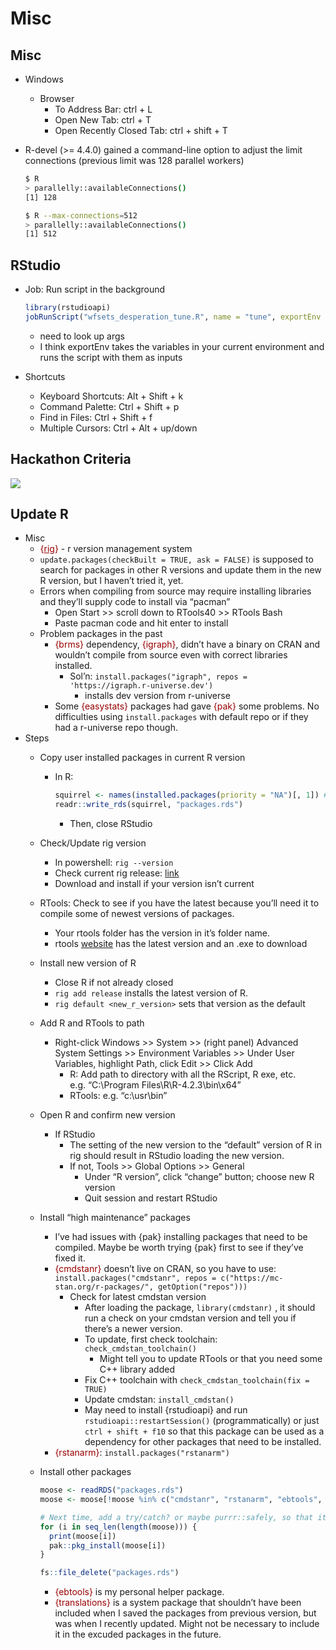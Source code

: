 # Misc {#sec-misc .unnumbered}

## Misc {#sec-misc-misc .unnumbered}

-   Windows

    -   Browser
        -   To Address Bar: ctrl + L
        -   Open New Tab: ctrl + T
        -   Open Recently Closed Tab: ctrl + shift + T

-   R-devel (\>= 4.4.0) gained a command-line option to adjust the limit connections (previous limit was 128 parallel workers)

    ``` bash
    $ R
    > parallelly::availableConnections()
    [1] 128

    $ R --max-connections=512
    > parallelly::availableConnections()
    [1] 512
    ```

## RStudio {#sec-misc-rstud .unnumbered}

-   Job: Run script in the background

    ``` r
    library(rstudioapi)
    jobRunScript("wfsets_desperation_tune.R", name = "tune", exportEnv = "R_GlobalEnv")
    ```

    -   need to look up args
    -   I think exportEnv takes the variables in your current environment and runs the script with them as inputs

-   Shortcuts

    -   Keyboard Shortcuts: Alt + Shift + k
    -   Command Palette: Ctrl + Shift + p
    -   Find in Files: Ctrl + Shift + f
    -   Multiple Cursors: Ctrl + Alt + up/down

## Hackathon Criteria {#sec-misc-hack .unnumbered}

![](./_resources/Misc.resources/1-fPKRR5rUDIXzC_b85HeBzg.jpeg)

## Update R {#sec-misc-update .unnumbered}

-   Misc
    -   [{]{style="color: #990000"}[rig](https://github.com/r-lib/rig){style="color: #990000"}[}]{style="color: #990000"} - r version management system
    -   `update.packages(checkBuilt = TRUE, ask = FALSE)` is supposed to search for packages in other R versions and update them in the new R version, but I haven't tried it, yet.
    -   Errors when compiling from source may require installing libraries and they'll supply code to install via "pacman"
        -   Open Start \>\> scroll down to RTools40 \>\> RTools Bash
        -   Paste pacman code and hit enter to install
    -   Problem packages in the past
        -   [{brms}]{style="color: #990000"} dependency, [{igraph}]{style="color: #990000"}, didn't have a binary on CRAN and wouldn't compile from source even with correct libraries installed.
            -   Sol'n: `install.packages("igraph", repos = 'https://igraph.r-universe.dev')`
                -   installs dev version from r-universe
        -   Some [{easystats}]{style="color: #990000"} packages had gave [{pak}]{style="color: #990000"} some problems. No difficulties using `install.packages` with default repo or if they had a r-universe repo though.
-   Steps
    -   Copy user installed packages in current R version

        -   In R:

            ``` r
            squirrel <- names(installed.packages(priority = "NA")[, 1]) # user installed packages
            readr::write_rds(squirrel, "packages.rds")
            ```

            -   Then, close RStudio

    -   Check/Update rig version

        -   In powershell: `rig --version`
        -   Check current rig release: [link](https://github.com/r-lib/rig/releases)
        -   Download and install if your version isn't current

    -   RTools: Check to see if you have the latest because you'll need it to compile some of newest versions of packages.

        -   Your rtools folder has the version in it's folder name.
        -   rtools [website](https://cran.r-project.org/bin/windows/Rtools/) has the latest version and an .exe to download

    -   Install new version of R

        -   Close R if not already closed
        -   `rig add release` installs the latest version of R.
        -   `rig default <new_r_version>` sets that version as the default

    -   Add R and RTools to path

        -   Right-click Windows \>\> System \>\> (right panel) Advanced System Settings \>\> Environment Variables \>\> Under User Variables, highlight Path, click Edit \>\> Click Add
            -   R: Add path to directory with all the RScript, R exe, etc. e.g. "C:\\Program Files\\R\\R-4.2.3\\bin\\x64"
            -   RTools: e.g. "c:\rtools43\\usr\\bin"

    -   Open R and confirm new version

        -   If RStudio
            -   The setting of the new version to the "default" version of R in rig should result in RStudio loading the new version.
            -   If not, Tools \>\> Global Options \>\> General
                -   Under "R version", click "change" button; choose new R version
                -   Quit session and restart RStudio

    -   Install "high maintenance" packages

        -   I've had issues with {pak} installing packages that need to be compiled. Maybe be worth trying {pak} first to see if they've fixed it.
        -   [{cmdstanr}]{style="color: #990000"} doesn't live on CRAN, so you have to use: `install.packages("cmdstanr", repos = c("https://mc-stan.org/r-packages/", getOption("repos")))`
            -   Check for latest cmdstan version
                -   After loading the package, `library(cmdstanr)` , it should run a check on your cmdstan version and tell you if there's a newer version.
                -   To update, first check toolchain: `check_cmdstan_toolchain()`
                    -   Might tell you to update RTools or that you need some C++ library added
                -   Fix C++ toolchain with `check_cmdstan_toolchain(fix = TRUE)`
                -   Update cmdstan: `install_cmdstan()`
                -   May need to install {rstudioapi} and run `rstudioapi::restartSession()` (programmatically) or just `ctrl + shift + f10` so that this package can be used as a dependency for other packages that need to be installed.
        -   [{rstanarm}]{style="color: #990000"}: `install.packages("rstanarm")`

    -   Install other packages

        ``` r
        moose <- readRDS("packages.rds")
        moose <- moose[!moose %in% c("cmdstanr", "rstanarm", "ebtools", "translations", "<RStudio add-ins>")]

        # Next time, add a try/catch? or maybe purrr::safely, so that it continues through errors. Also, need to log pkgs that do error.
        for (i in seq_len(length(moose))) {
          print(moose[i])
          pak::pkg_install(moose[i])
        }

        fs::file_delete("packages.rds")
        ```

        -   [{ebtools}]{style="color: #990000"} is my personal helper package.
        -   [{translations}]{style="color: #990000"} is a system package that shouldn't have been included when I saved the packages from previous version, but was when I recently updated. Might not be necessary to include it in the excuded packages in the future.
